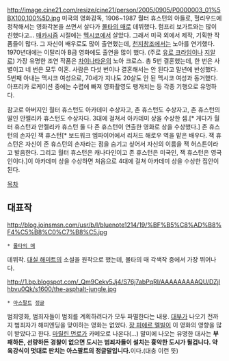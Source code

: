 http://image.cine21.com/resize/cine21/person/2005/0905/P0000003_01%5BX100,100%5D.jpg
미국의 영화감독, 1906~1987
월터 휴스턴의 아들로, 헐리우드에 정착해서는 영화각본을 쓰면서 살다가 [[몰타의 매]]로 데뷔했다. 험프리 보가트와는 많이 친했다고... [[매카시즘]] 시절에는 [[멕시코]]에서 살았다. 그래서 미국 외에서 제작, 기획한 작품들이 많다. 그 자신이 배우로도 많이 출연했는데, [[천지창조]]에서는 노아를 연기했다. 1970년대에는 이탈리아 B급 영화에도 출연을 많이 했다. (주로 [[유로 크라임]]이나 [[지알로]]) 가장 유명한 조연 작품은 [[차이나타운]]의 노아 크로스. 총 5번 결혼했는데, 한 번은 사별이고 네 번은 모두 이혼. 사람은 다섯 번이나 결혼해서는 안 된다고 말년에 반성했다. 5번째 아내는 멕시코 여성으로, 70세가 지나도 20살도 안 된 멕시코 여성과 동거했다. 아프리카 로케이션 중에는 수렵에 빠져 영화촬영도 팽개치는 등 각종 기행으로 유명하다.

참고로 아버지인 월터 휴스턴도 아카데미 수상자고, 존 휴스턴도 수상자고, 존 휴스턴의 딸인 안젤리카 휴스턴도 수상자다. 3대에 걸쳐서 아카데미 상을 수상한 셈.[* 게다가 월터 휴스턴과 안젤리카 휴스턴 둘 다 존 휴스턴이 연출한 영화로 상을 수상했다.] 존 휴스턴의 손자인 잭 휴스턴[* 보드워크 엠파이어에서 리처드 해로우 역을 맡은 배우다. 잭 휴스턴은 자신이 존 휴스턴의 손자라는 점을 숨기고 싶어서 자신의 이름을 잭 허스튼이라고 발음한다. 그리고 월터 휴스턴은 캐나다인이고 존 휴스턴은 미국인, 잭 휴스턴은 영국인이다.]이 아카데미 상을 수상하면 처음으로 4대에 걸쳐 아카데미 상을 수상한 집안이 된다.

[[목차]]

== 대표작 ==

http://blog.joinsmsn.com/usr/b/l/bluenote1214/19/%BF%B5%C8%AD%B8%F4%C5%B8%C0%C7%B8%C5.jpg
 * [[몰타의 매]]
데뷔작. [[대실 해미트]]의 소설을 원작으로 했는데, 몰타의 매 각색작 중에서 가장 뛰어나다.

http://1.bp.blogspot.com/_Qm9Cekv5Jj4/S76j7abPqRI/AAAAAAAAAQU/DZjlhbvu0Qk/s1600/the-asphalt-jungle.jpg
 * [[아스팔트]] [[정글]]
범죄영화, 범죄자들이 범죄를 계획하려다가 모두 파멸한다는 내용. [[대부]]가 나오기 전까지 범죄자가 해피엔딩을 맞이하는 영화는 없었다. [[장 피에르 멜빌]]이 이 영화의 영향을 많이 받았다고 한다. [[마릴린 먼로]]가 카메오로 나온다(...) 말미에 나오는 유명한 대사는 '''부패하든, 선량하든 경찰이 없으면 도시는 범죄자들이 설치는 흉악한 도시가 될겁니다. 약육강식이 멋대로 판치는 아스팔트의 정글말입니다.'''이다.(대충 이런 뜻)

